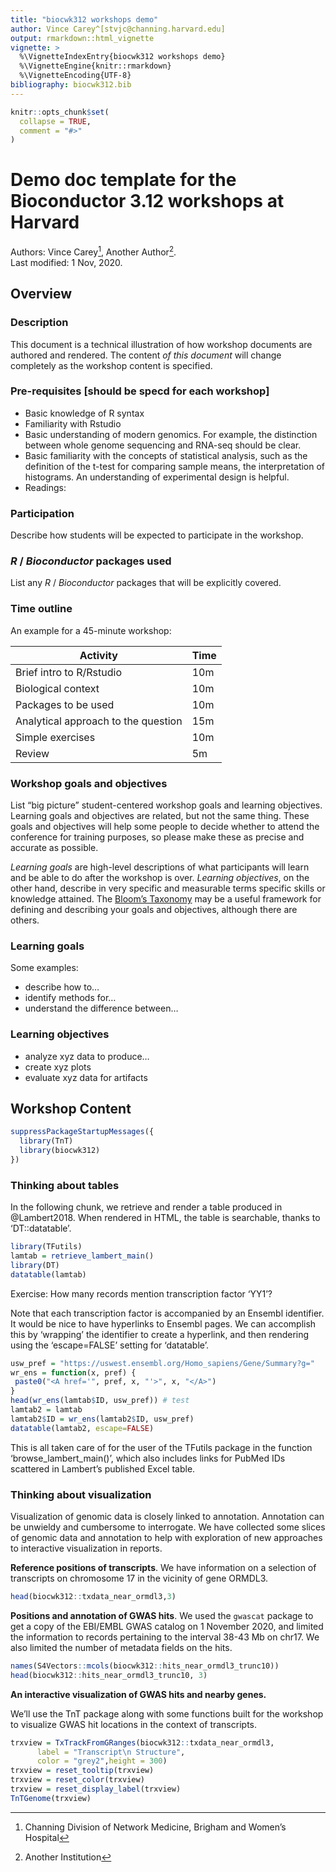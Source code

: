 ```yaml
---
title: "biocwk312 workshops demo"
author: Vince Carey^[stvjc@channing.harvard.edu]
output: rmarkdown::html_vignette
vignette: >
  %\VignetteIndexEntry{biocwk312 workshops demo}
  %\VignetteEngine{knitr::rmarkdown}
  %\VignetteEncoding{UTF-8}
bibliography: biocwk312.bib
---
```



```r
knitr::opts_chunk$set(
  collapse = TRUE,
  comment = "#>"
)
```

# Demo doc template for the Bioconductor 3.12 workshops at Harvard

Authors:
    Vince Carey^[Channing Division of Network Medicine, Brigham and Women's Hospital],
    Another Author^[Another Institution].
    <br/>
Last modified: 1 Nov, 2020.

## Overview

### Description

This document is a technical illustration of how workshop documents
are authored and rendered.  The content _of this document_ will change completely
as the workshop content is specified.

### Pre-requisites [should be specd for each workshop]

* Basic knowledge of R syntax
* Familiarity with Rstudio
* Basic understanding of modern genomics.  For example, the distinction
between whole genome sequencing and RNA-seq should be clear.
* Basic familiarity with the concepts of statistical analysis, such
as the definition of the t-test for comparing sample means, the
interpretation of histograms.  An understanding of experimental design
is helpful.
* Readings:


### Participation

Describe how students will be expected to participate in the workshop.

### _R_ / _Bioconductor_ packages used

List any _R_ / _Bioconductor_ packages that will be explicitly covered.

### Time outline

An example for a 45-minute workshop:

| Activity                     | Time |
|------------------------------|------|
| Brief intro to R/Rstudio     | 10m  |
| Biological context           | 10m  |
| Packages to be used          | 10m  |
| Analytical approach to the question | 15m   |
| Simple exercises               | 10m  |
| Review               | 5m  |

### Workshop goals and objectives

List "big picture" student-centered workshop goals and learning
objectives. Learning goals and objectives are related, but not the
same thing. These goals and objectives will help some people to decide
whether to attend the conference for training purposes, so please make
these as precise and accurate as possible.

*Learning goals* are high-level descriptions of what
participants will learn and be able to do after the workshop is
over. *Learning objectives*, on the other hand, describe in very
specific and measurable terms specific skills or knowledge
attained. The [Bloom's Taxonomy](#bloom) may be a useful framework
for defining and describing your goals and objectives, although there
are others.

### Learning goals

Some examples:

* describe how to...
* identify methods for...
* understand the difference between...

### Learning objectives

* analyze xyz data to produce...
* create xyz plots
* evaluate xyz data for artifacts

## Workshop Content

```r
suppressPackageStartupMessages({
  library(TnT)
  library(biocwk312)
})
```

### Thinking about tables

In the following chunk, we retrieve and render a table produced
in @Lambert2018.  When rendered in HTML, the table is searchable,
thanks to 'DT::datatable'.

```r
library(TFutils)
lamtab = retrieve_lambert_main()
library(DT)
datatable(lamtab)
```

Exercise: How many records mention transcription factor 'YY1'?

Note that each transcription factor is accompanied by an Ensembl
identifier.  It would be nice to have hyperlinks to Ensembl
pages.  We can accomplish this by 'wrapping' the identifier to create
a hyperlink, and then rendering using the 'escape=FALSE' setting
for 'datatable'.

```r
usw_pref = "https://uswest.ensembl.org/Homo_sapiens/Gene/Summary?g="
wr_ens = function(x, pref) {
 paste0("<A href='", pref, x, "'>", x, "</A>")
}
head(wr_ens(lamtab$ID, usw_pref)) # test
lamtab2 = lamtab
lamtab2$ID = wr_ens(lamtab2$ID, usw_pref)
datatable(lamtab2, escape=FALSE)
```

This is all taken care of for the user of the TFutils package
in the function 'browse_lambert_main()', which also includes
links for PubMed IDs scattered in Lambert's published Excel table.

### Thinking about visualization

Visualization of genomic data is closely linked to annotation.
Annotation can be unwieldy and cumbersome to interrogate.
We have collected some slices of genomic data and annotation
to help with exploration of new approaches to interactive visualization
in reports.

**Reference positions of transcripts**.  We have information on a selection of transcripts
on chromosome 17 in the vicinity of gene ORMDL3.
```r
head(biocwk312::txdata_near_ormdl3,3)
```

**Positions and annotation of GWAS hits**.  We used the `gwascat` package
to get a copy of the EBI/EMBL GWAS catalog on 1 November 2020, and limited the
information to records pertaining to the interval 38-43 Mb on chr17.  We
also limited the number of metadata fields on the hits.
```r
names(S4Vectors::mcols(biocwk312::hits_near_ormdl3_trunc10))
head(biocwk312::hits_near_ormdl3_trunc10, 3)
```

**An interactive visualization of GWAS hits and nearby genes.**

We'll use the TnT package along with some functions built for the
workshop to visualize GWAS hit locations in the context of
transcripts.

```r
trxview = TxTrackFromGRanges(biocwk312::txdata_near_ormdl3, 
      label = "Transcript\n Structure",
      color = "grey2",height = 300)
trxview = reset_tooltip(trxview)
trxview = reset_color(trxview)
trxview = reset_display_label(trxview)
TnTGenome(trxview)
```





